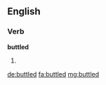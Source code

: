 ==English==

===Verb===
'''buttled'''

# {{en-past of|buttle}}

[[de:buttled]]
[[fa:buttled]]
[[mg:buttled]]
